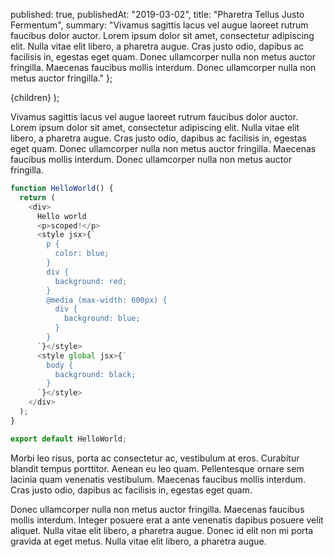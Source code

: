 
  published: true,
  publishedAt: "2019-03-02",
  title: "Pharetra Tellus Justo Fermentum",
  summary:
    "Vivamus sagittis lacus vel augue laoreet rutrum faucibus dolor auctor. Lorem ipsum dolor sit amet, consectetur adipiscing elit. Nulla vitae elit libero, a pharetra augue. Cras justo odio, dapibus ac facilisis in, egestas eget quam. Donec ullamcorper nulla non metus auctor fringilla. Maecenas faucibus mollis interdum. Donec ullamcorper nulla non metus auctor fringilla."
};

  <BlogPost path={url.pathname} meta={meta}>
    {children}
  </BlogPost>
);

Vivamus sagittis lacus vel augue laoreet rutrum faucibus dolor auctor. Lorem ipsum dolor sit amet, consectetur adipiscing elit. Nulla vitae elit libero, a pharetra augue. Cras justo odio, dapibus ac facilisis in, egestas eget quam. Donec ullamcorper nulla non metus auctor fringilla. Maecenas faucibus mollis interdum. Donec ullamcorper nulla non metus auctor fringilla.

```js
function HelloWorld() {
  return (
    <div>
      Hello world
      <p>scoped!</p>
      <style jsx>{`
        p {
          color: blue;
        }
        div {
          background: red;
        }
        @media (max-width: 600px) {
          div {
            background: blue;
          }
        }
      `}</style>
      <style global jsx>{`
        body {
          background: black;
        }
      `}</style>
    </div>
  );
}

export default HelloWorld;
```

Morbi leo risus, porta ac consectetur ac, vestibulum at eros. Curabitur blandit tempus porttitor. Aenean eu leo quam. Pellentesque ornare sem lacinia quam venenatis vestibulum. Maecenas faucibus mollis interdum. Cras justo odio, dapibus ac facilisis in, egestas eget quam.

Donec ullamcorper nulla non metus auctor fringilla. Maecenas faucibus mollis interdum. Integer posuere erat a ante venenatis dapibus posuere velit aliquet. Nulla vitae elit libero, a pharetra augue. Donec id elit non mi porta gravida at eget metus. Nulla vitae elit libero, a pharetra augue.
